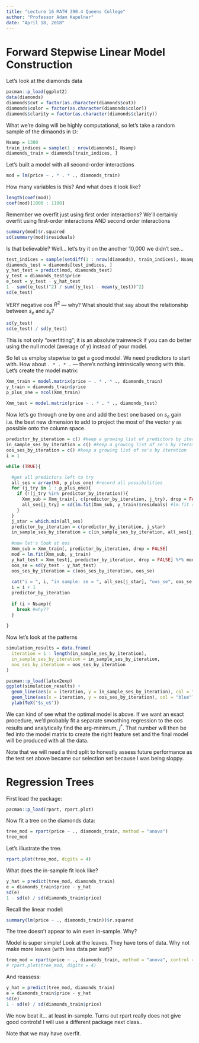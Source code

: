```yaml
---
title: "Lecture 16 MATH 390.4 Queens College"
author: "Professor Adam Kapelner"
date: "April 18, 2018"
---
```


# Forward Stepwise Linear Model Construction

Let's look at the diamonds data

```r
pacman::p_load(ggplot2)
data(diamonds)
diamonds$cut = factor(as.character(diamonds$cut))
diamonds$color = factor(as.character(diamonds$color))
diamonds$clarity = factor(as.character(diamonds$clarity))
```

What we're doing will be highly computational, so let's take a random sample of the dimaonds in $\mathbb{D}$:

```r
Nsamp = 1300
train_indices = sample(1 : nrow(diamonds), Nsamp)
diamonds_train = diamonds[train_indices, ]
```



Let's built a model with all second-order interactions

```r
mod = lm(price ~ . * . * ., diamonds_train)
```

How many variables is this? And what does it look like?

```r
length(coef(mod))
coef(mod)[1000 : 1100]
```

Remember we overfit just using first order interactions? We'll certainly overfit using first-order interactions AND second order interactions

```r
summary(mod)$r.squared
sd(summary(mod)$residuals)
```

Is that believable? Well... let's try it on the another 10,000 we didn't see...

```r
test_indices = sample(setdiff(1 : nrow(diamonds), train_indices), Nsamp)
diamonds_test = diamonds[test_indices, ]
y_hat_test = predict(mod, diamonds_test)
y_test = diamonds_test$price
e_test = y_test - y_hat_test
1 - sum((e_test)^2) / sum((y_test - mean(y_test))^2)
sd(e_test)
```

VERY negative oos $R^2$ --- why? What should that say about the relationship between $s_e$ and $s_y$?

```r
sd(y_test)
sd(e_test) / sd(y_test)
```

This is not only "overfitting"; it is an absolute trainwreck if you can do better using the null model (average of y) instead of your model.

So let us employ stepwise to get a good model. We need predictors to start with. How about `. * . * .` --- there's nothing intrinsically wrong with this. Let's create the model matrix:

```r
Xmm_train = model.matrix(price ~ . * . * ., diamonds_train)
y_train = diamonds_train$price
p_plus_one = ncol(Xmm_train)

Xmm_test = model.matrix(price ~ . * . * ., diamonds_test)
```

Now let's go through one by one and add the best one based on $s_e$ gain i.e. the best new dimension to add to project the most of the vector $y$ as possible onto the column space.

```r
predictor_by_iteration = c() #keep a growing list of predictors by iteration
in_sample_ses_by_iteration = c() #keep a growing list of se's by iteration
oos_ses_by_iteration = c() #keep a growing list of se's by iteration
i = 1

while (TRUE){

  #get all predictors left to try
  all_ses = array(NA, p_plus_one) #record all possibilities
  for (j_try in 1 : p_plus_one){
    if (!(j_try %in% predictor_by_iteration)){
      Xmm_sub = Xmm_train[, c(predictor_by_iteration, j_try), drop = FALSE]
      all_ses[j_try] = sd(lm.fit(Xmm_sub, y_train)$residuals) #lm.fit so much faster than lm! 
    }
  }
  j_star = which.min(all_ses)
  predictor_by_iteration = c(predictor_by_iteration, j_star)
  in_sample_ses_by_iteration = c(in_sample_ses_by_iteration, all_ses[j_star])
  
  #now let's look at oos
  Xmm_sub = Xmm_train[, predictor_by_iteration, drop = FALSE]
  mod = lm.fit(Xmm_sub, y_train)
  y_hat_test = Xmm_test[, predictor_by_iteration, drop = FALSE] %*% mod$coefficients
  oos_se = sd(y_test - y_hat_test)
  oos_ses_by_iteration = c(oos_ses_by_iteration, oos_se)
  
  cat("i = ", i, "in sample: se = ", all_ses[j_star], "oos_se", oos_se, "\n   predictor added:", colnames(Xmm_train)[j_star], "\n")
  i = i + 1
  predictor_by_iteration
  
  if (i > Nsamp){
    break #why??
  }
  
}
```

Now let's look at the patterns

```r
simulation_results = data.frame(
  iteration = 1 : length(in_sample_ses_by_iteration),
  in_sample_ses_by_iteration = in_sample_ses_by_iteration,
  oos_ses_by_iteration = oos_ses_by_iteration
)

pacman::p_load(latex2exp)
ggplot(simulation_results) + 
  geom_line(aes(x = iteration, y = in_sample_ses_by_iteration), col = "red") +
  geom_line(aes(x = iteration, y = oos_ses_by_iteration), col = "blue") + 
  ylab(TeX("$s_e$"))
```


We can kind of see what the optimal model is above. If we want an exact procedure, we'd probably fit a separate smoothing regression to the oos results and analytically find the arg-minimum, $j^*$. That number will then be fed into the model matrix to create the right feature set and the final model will be produced with all the data.

Note that we will need a third split to honestly assess future performance as the test set above became our selection set because I was being sloppy.


# Regression Trees

First load the package:

```r
pacman::p_load(rpart, rpart.plot)
```

Now fit a tree on the diamonds data:

```r
tree_mod = rpart(price ~ ., diamonds_train, method = "anova")
tree_mod
```

Let's illustrate the tree. 

```r
rpart.plot(tree_mod, digits = 4)
```

What does the in-sample fit look like?

```r
y_hat = predict(tree_mod, diamonds_train)
e = diamonds_train$price - y_hat
sd(e)
1 - sd(e) / sd(diamonds_train$price)
```

Recall the linear model:

```r
summary(lm(price ~ ., diamonds_train))$r.squared
```

The tree doesn't appear to win even in-sample. Why?


Model is super simple! Look at the leaves. They have tons of data. Why not make more leaves (with less data per leaf)?

```r
tree_mod = rpart(price ~ ., diamonds_train, method = "anova", control = rpart.control(cp = 0.00001, minsplit = 2))
# rpart.plot(tree_mod, digits = 4)
```

And reassess:


```r
y_hat = predict(tree_mod, diamonds_train)
e = diamonds_train$price - y_hat
sd(e)
1 - sd(e) / sd(diamonds_train$price)
```

We now beat it... at least in-sample. Turns out rpart really does not give good controls! I will use a different package next class..

Note that we may have overfit.







